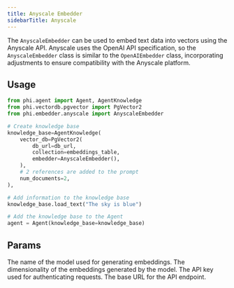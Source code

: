 ```yaml
---
title: Anyscale Embedder
sidebarTitle: Anyscale
---
```


The `AnyscaleEmbedder` can be used to embed text data into vectors using the Anyscale API. Anyscale uses the OpenAI API specification, so the `AnyscaleEmbedder` class is similar to the `OpenAIEmbedder` class, incorporating adjustments to ensure compatibility with the Anyscale platform.

## Usage

```python
from phi.agent import Agent, AgentKnowledge
from phi.vectordb.pgvector import PgVector2
from phi.embedder.anyscale import AnyscaleEmbedder

# Create knowledge base
knowledge_base=AgentKnowledge(
    vector_db=PgVector2(
        db_url=db_url,
        collection=embeddings_table,
        embedder=AnyscaleEmbedder(),
    ),
    # 2 references are added to the prompt
    num_documents=2,
),

# Add information to the knowledge base
knowledge_base.load_text("The sky is blue")

# Add the knowledge base to the Agent
agent = Agent(knowledge_base=knowledge_base)
```

## Params

<ResponseField name="model" type="str" default="thenlper/gte-large">
  The name of the model used for generating embeddings.
</ResponseField>
<ResponseField name="dimensions" type="int" default="1024">
  The dimensionality of the embeddings generated by the model.
</ResponseField>
<ResponseField name="api_key" type="str">
  The API key used for authenticating requests.
</ResponseField>
<ResponseField
  name="base_url"
  type="str"
  default="https://api.endpoints.anyscale.com/v1"
>
  The base URL for the API endpoint.
</ResponseField>
